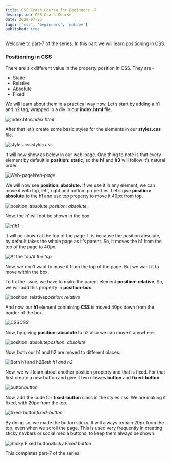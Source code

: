 ```yaml
---
title: CSS Crash Course for Beginners -7
description: CSS Crash Course
date: 2020-07-23
tags: ['css', 'beginners', 'webdev']
published: true
---
```


Welcome to part-7 of the series. In this part we will learn positioning in CSS.

### Positioning in CSS

There are six different value in the property position in CSS. They are -

* Static
* Relative
* Absolute
* Fixed

We will learn about them in a practical way now. Let’s start by adding a h1 and h2 tag, wrapped in a div in our **index.html** file.

![index.html](https://ik.imagekit.io/thewebdev/CSS_Basics/7/1_F3TI4Deed.png)*index.html*

After that let’s create some basic styles for the elements in our **styles.css** file.

![styles.css](https://ik.imagekit.io/thewebdev/CSS_Basics/7/2_leT7AmnKDT.png)*styles.css*

It will now show as below in our web-page. One thing to note is that every element by default is **position: static**, so the **h1** and **h3** will follow it’s natural order.

![Web-page](https://ik.imagekit.io/thewebdev/CSS_Basics/7/3_0ZOceX_B8p.png)*Web-page*

We will now see **position: absolute.** If we use it in any element, we can move it with top, left, right and bottom properties. Let’s give **position: absolute** to the h1 and use top property to move it 40px from top.

![position: absolute.](https://ik.imagekit.io/thewebdev/CSS_Basics/7/4_oXa4MC7pjk.png)*position: absolute.*

Now, the h1 will not be shown in the box.

![h1](https://ik.imagekit.io/thewebdev/CSS_Basics/7/5_FgtyxiAiMu.png)*h1*

It will be shown at the top of the page. It is because the position absolute, by default takes the whole page as it’s parent. So, it moves the h1 from the top of the page to 40px.

![At the top](https://ik.imagekit.io/thewebdev/CSS_Basics/7/6_wwIzfz9mYe.png)*At the top*

Now, we don’t want to move it from the top of the page. But we want it to move within the box.

To fix the issue, we have to make the parent element **position: relative**. So, we will add this property in **position-box**.

![position: relative](https://ik.imagekit.io/thewebdev/CSS_Basics/7/7_Q619Kv9ubp.png)*position: relative*

And now our **h1** element containing **CSS** is moved 40px down from the border of the box.

![CSS](https://ik.imagekit.io/thewebdev/CSS_Basics/7/8_jo1RwtEG_E.png)*CSS*

Now, by giving **position: absolute** to h2 also we can move it anywhere.

![position: absolute](https://ik.imagekit.io/thewebdev/CSS_Basics/7/9__JT0499Wvy.png)*position: absolute*

Now, both our h1 and h2 are moved to different places.

![Both h1 and h2](https://ik.imagekit.io/thewebdev/CSS_Basics/7/10_aaBWmOoCR0.png)*Both h1 and h2*

Now, we will learn about another position property and that is fixed. For that first create a new button and give it two classes **button** and **fixed-button**.

![button](https://ik.imagekit.io/thewebdev/CSS_Basics/7/11_n6P35UXryb.png)*button*

Now, add the code for **fixed-button** class in the styles.css. We are making it fixed, with 20px from the top.

![fixed-button](https://ik.imagekit.io/thewebdev/CSS_Basics/7/12_ocbDhoZ0cD.png)*fixed-button*

By doing so, we made the button sticky. It will always remain 20px from the top, even when we scroll the page. This is used very frequently in creating sticky navbars or social media buttons, to keep them always be shown.

![Sticky Fixed button](https://ik.imagekit.io/thewebdev/CSS_Basics/7/13_36IkiDfysj.png)*Sticky Fixed button*

This completes part-7 of the series.